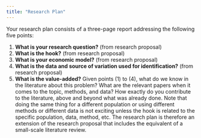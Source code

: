 ```yaml
---
title: "Research Plan"
---
```


Your research plan consists of a three-page report addressing the following five points:

1.	**What is your research question?** (from research proposal)
2.	**What is the hook?** (from research proposal)
3.	**What is your economic model?** (from research proposal)
4.	**What is the data and source of variation used for identification?** (from research proposal)
5.	**What is the value-added?** Given points (1) to (4), what do we know in the literature about this problem? What are the relevant papers when it comes to the topic, methods, and data? How exactly do you contribute to the literature, above and beyond what was already done. Note that doing the same thing for a different population or using different methods or different data is not exciting unless the hook is related to the specific population, data, method, etc. The research plan is therefore an extension of the research proposal that includes the equivalent of a small-scale literature review.
